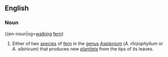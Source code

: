 ==English==
{{wikipedia}}

===Noun===
{{en-noun|sg=[[walking]] [[fern]]}

# Either of two [[species]] of [[fern]] in the [[genus]] ''[[Asplenium]]'' (''A. rhizophyllum'' or ''A. sibiricum'') that produces new [[plantlet]]s from the tips of its leaves.